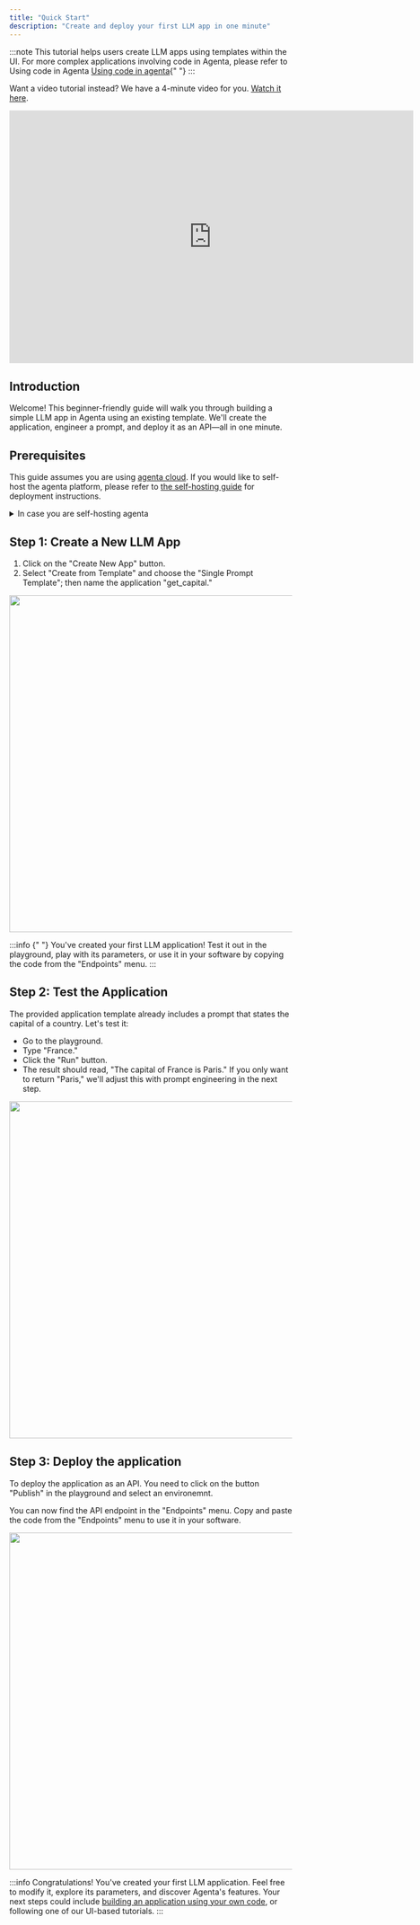 ```yaml
---
title: "Quick Start"
description: "Create and deploy your first LLM app in one minute"
---
```


:::note
This tutorial helps users create LLM apps using templates within the UI. For more complex applications involving code
in Agenta, please refer to Using code in Agenta [Using code in agenta](/prompt_management/custom_applications){" "}
:::

Want a video tutorial instead? We have a 4-minute video for you. [Watch it here](https://youtu.be/plPVrHXQ-DU).

<iframe
  width="720"
  height="450"
  src="https://www.youtube.com/embed/plPVrHXQ-DU?si=3KZoWdynQtM1x-cK"
  title="YouTube video player"
  frameBorder="0"
  allow="accelerometer; autoplay; clipboard-write; encrypted-media; gyroscope; picture-in-picture; web-share"
  allowFullScreen
></iframe>

## Introduction

Welcome! This beginner-friendly guide will walk you through building a simple LLM app in Agenta using an existing template. We'll create the application, engineer a prompt, and deploy it as an API—all in one minute.

## Prerequisites

This guide assumes you are using [agenta cloud](https://cloud.agenta.ai). If you would like to self-host the agenta platform, please refer to [the self-hosting guide](/self-host/host-locally) for deployment instructions.

<details>
  <summary>In case you are self-hosting agenta</summary>

## Step 0: Add your OpenAI API keys

1. Access the agenta in your webbrowser.
2. Select "Settings" from the left sidebar.
3. Select "LLM Keys" from the top menu.
4. Add your OpenAI API key.

Your OpenAI API keys are saved locally on your browser and are sent to the Agenta server only when you create a new application (as an environment variable in the Docker container).

</details>

## Step 1: Create a New LLM App

1. Click on the "Create New App" button.
2. Select "Create from Template" and choose the "Single Prompt Template"; then name the application "get_capital."

<img height="600" src="/images/getting-started-ui-screenshots/01_create_new_app.png" />

:::info
{" "}
You've created your first LLM application! Test it out in the playground, play with its parameters, or use it in your software
by copying the code from the "Endpoints" menu.
:::

## Step 2: Test the Application

The provided application template already includes a prompt that states the capital of a country. Let's test it:

- Go to the playground.
- Type "France."
- Click the "Run" button.
- The result should read, "The capital of France is Paris." If you only want to return "Paris," we'll adjust this with prompt engineering in the next step.

<img height="600" src="/images/getting-started-ui-screenshots/03_playground.png" />

## Step 3: Deploy the application

To deploy the application as an API. You need to click on the button "Publish" in the playground and select an environemnt.

You can now find the API endpoint in the "Endpoints" menu. Copy and paste the code from the "Endpoints" menu to use it in your software.

<img height="600" src="/images/getting-started-ui-screenshots/06_deployment.png" />

:::info
Congratulations! You've created your first LLM application. Feel free to modify it, explore its parameters, and discover
Agenta's features. Your next steps could include [building an application using your own code](/prompt_management/custom_applications),
or following one of our UI-based tutorials.
:::
